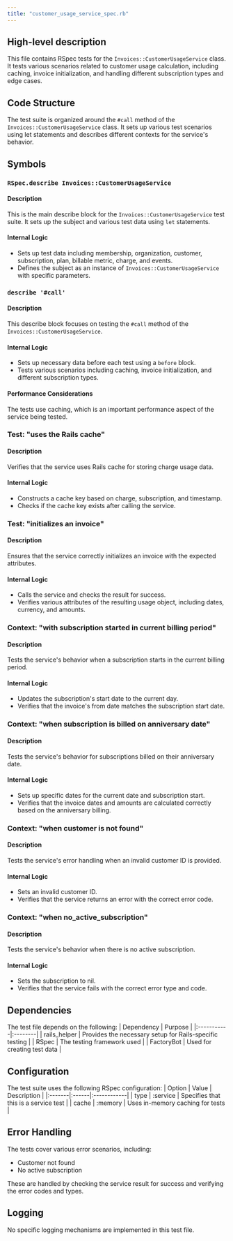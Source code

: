 ```yaml
---
title: "customer_usage_service_spec.rb"
---
```


## High-level description
This file contains RSpec tests for the `Invoices::CustomerUsageService` class. It tests various scenarios related to customer usage calculation, including caching, invoice initialization, and handling different subscription types and edge cases.

## Code Structure
The test suite is organized around the `#call` method of the `Invoices::CustomerUsageService` class. It sets up various test scenarios using let statements and describes different contexts for the service's behavior.

## Symbols

### `RSpec.describe Invoices::CustomerUsageService`
#### Description
This is the main describe block for the `Invoices::CustomerUsageService` test suite. It sets up the subject and various test data using `let` statements.

#### Internal Logic
- Sets up test data including membership, organization, customer, subscription, plan, billable metric, charge, and events.
- Defines the subject as an instance of `Invoices::CustomerUsageService` with specific parameters.

### `describe '#call'`
#### Description
This describe block focuses on testing the `#call` method of the `Invoices::CustomerUsageService`.

#### Internal Logic
- Sets up necessary data before each test using a `before` block.
- Tests various scenarios including caching, invoice initialization, and different subscription types.

#### Performance Considerations
The tests use caching, which is an important performance aspect of the service being tested.

### Test: "uses the Rails cache"
#### Description
Verifies that the service uses Rails cache for storing charge usage data.

#### Internal Logic
- Constructs a cache key based on charge, subscription, and timestamp.
- Checks if the cache key exists after calling the service.

### Test: "initializes an invoice"
#### Description
Ensures that the service correctly initializes an invoice with the expected attributes.

#### Internal Logic
- Calls the service and checks the result for success.
- Verifies various attributes of the resulting usage object, including dates, currency, and amounts.

### Context: "with subscription started in current billing period"
#### Description
Tests the service's behavior when a subscription starts in the current billing period.

#### Internal Logic
- Updates the subscription's start date to the current day.
- Verifies that the invoice's from date matches the subscription start date.

### Context: "when subscription is billed on anniversary date"
#### Description
Tests the service's behavior for subscriptions billed on their anniversary date.

#### Internal Logic
- Sets up specific dates for the current date and subscription start.
- Verifies that the invoice dates and amounts are calculated correctly based on the anniversary billing.

### Context: "when customer is not found"
#### Description
Tests the service's error handling when an invalid customer ID is provided.

#### Internal Logic
- Sets an invalid customer ID.
- Verifies that the service returns an error with the correct error code.

### Context: "when no_active_subscription"
#### Description
Tests the service's behavior when there is no active subscription.

#### Internal Logic
- Sets the subscription to nil.
- Verifies that the service fails with the correct error type and code.

## Dependencies
The test file depends on the following:
| Dependency | Purpose |
|:-----------|:--------|
| rails_helper | Provides the necessary setup for Rails-specific testing |
| RSpec | The testing framework used |
| FactoryBot | Used for creating test data |

## Configuration
The test suite uses the following RSpec configuration:
| Option | Value | Description |
|:-------|:------|:------------|
| type | :service | Specifies that this is a service test |
| cache | :memory | Uses in-memory caching for tests |

## Error Handling
The tests cover various error scenarios, including:
- Customer not found
- No active subscription

These are handled by checking the service result for success and verifying the error codes and types.

## Logging
No specific logging mechanisms are implemented in this test file.